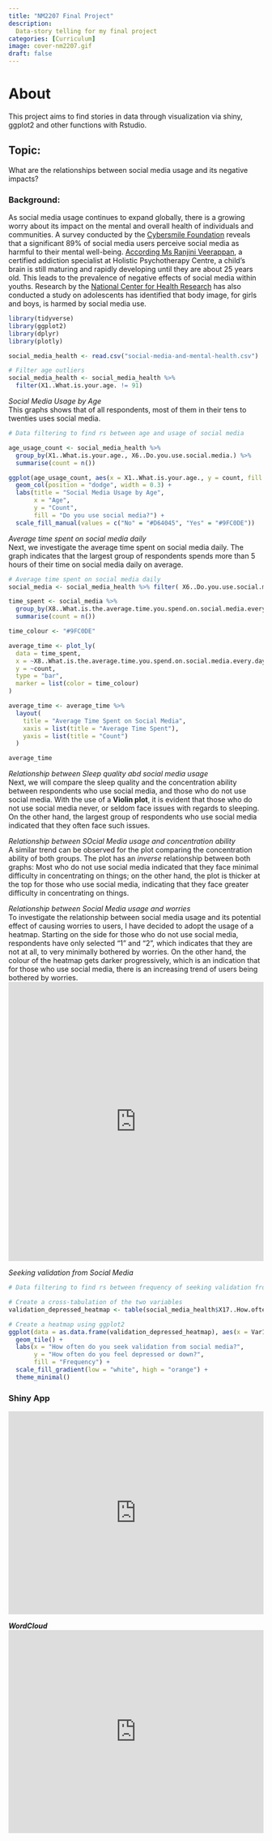 ```yaml
---
title: "NM2207 Final Project"
description: 
  Data-story telling for my final project
categories: [Curriculum]
image: cover-nm2207.gif
draft: false
---
```


# About

This project aims to find stories in data through visualization via shiny, ggplot2 and other functions with Rstudio.

## Topic:

What are the relationships between social media usage and its negative impacts?

### Background:
As social media usage continues to expand globally, there is a growing worry about its impact on the mental and overall health of individuals and communities. A survey conducted by the [Cybersmile Foundation](https://www.marketingtechnews.net/news/2022/jun/22/89-of-people-feel-social-media-negatively-affects-their-mental-health/) reveals that a significant 89% of social media users perceive social media as harmful to their mental well-being. [According Ms Ranjini Veerappan](https://www.channelnewsasia.com/singapore/big-read-teenagers-social-media-addiction-cost-mental-health-3647121), a certified addiction specialist at Holistic Psychotherapy Centre, a child's brain is still maturing and rapidly developing until they are about 25 years old. This leads to the prevalence of negative effects of social media within youths. Research by the [National Center for Health Research](https://www.center4research.org/social-media-affects-mental-health/) has also conducted a study on adolescents has identified that body image, for girls and boys, is harmed by social media use.

```r
library(tidyverse)
library(ggplot2)
library(dplyr)
library(plotly)

social_media_health <- read.csv("social-media-and-mental-health.csv")

# Filter age outliers
social_media_health <- social_media_health %>%
  filter(X1..What.is.your.age. != 91)

```

*Social Media Usage by Age*\
This graphs shows that of all respondents, most of them in their tens to twenties uses social media.

```r
# Data filtering to find rs between age and usage of social media

age_usage_count <- social_media_health %>%
  group_by(X1..What.is.your.age., X6..Do.you.use.social.media.) %>%
  summarise(count = n())

ggplot(age_usage_count, aes(x = X1..What.is.your.age., y = count, fill = factor(X6..Do.you.use.social.media.))) +
  geom_col(position = "dodge", width = 0.3) +
  labs(title = "Social Media Usage by Age",
       x = "Age",
       y = "Count",
       fill = "Do you use social media?") +
  scale_fill_manual(values = c("No" = "#D64045", "Yes" = "#9FC0DE"))
```

*Average time spent on social media daily*\
Next, we investigate the average time spent on social media daily. The graph indicates that the largest group of respondents spends more than 5 hours of their time on social media daily on average.

```r
# Average time spent on social media daily
social_media <- social_media_health %>% filter( X6..Do.you.use.social.media. == "Yes")

time_spent <- social_media %>% 
  group_by(X8..What.is.the.average.time.you.spend.on.social.media.every.day.) %>%
  summarise(count = n())

time_colour <- "#9FC0DE"

average_time <- plot_ly(
  data = time_spent,
  x = ~X8..What.is.the.average.time.you.spend.on.social.media.every.day.,
  y = ~count,
  type = "bar",
  marker = list(color = time_colour)
)

average_time <- average_time %>%
  layout(
    title = "Average Time Spent on Social Media",
    xaxis = list(title = "Average Time Spent"),
    yaxis = list(title = "Count")
  )

average_time

```


*Relationship between Sleep quality abd social media usage*\
Next, we will compare the sleep quality and the concentration ability between respondents who use social media, and those who do not use social media. With the use of a **Violin plot**, it is evident that those who do not use social media never, or seldom face issues with regards to sleeping. On the other hand, the largest group of respondents who use social media indicated that they often face such issues.

*Relationship between SOcial Media usage and concentration ability*\
A similar trend can be observed for the plot comparing the concentration ability of both groups. The plot has an *inverse* relationship between both graphs: Most who do not use social media indicated that they face minimal difficulty in concentrating on things; on the other hand, the plot is thicker at the top for those who use social media, indicating that they face greater difficulty in concentrating on things.

*Relationship between Social Media usage and worries*\
To investigate the relationship between social media usage and its potential effect of causing worries to users, I have decided to adopt the usage of a heatmap. Starting on the side for those who do not use social media, respondents have only selected "1" and "2", which indicates that they are not at all, to very minimally bothered by worries. On the other hand, the colour of the heatmap gets darker progressively, which is an indication that for those who use social media, there is an increasing trend of users being bothered by worries.  
<iframe height="550" width="100%" frameborder="no" src="https://liyinnng.shinyapps.io/violin-app/"> </iframe>


*Seeking validation from Social Media*\
```r
# Data filtering to find rs between frequency of seeking validation from SM and frequency of feeling depressed or down 

# Create a cross-tabulation of the two variables
validation_depressed_heatmap <- table(social_media_health$X17..How.often.do.you.look.to.seek.validation.from.features.of.social.media., social_media_health$X18..How.often.do.you.feel.depressed.or.down.)

# Create a heatmap using ggplot2
ggplot(data = as.data.frame(validation_depressed_heatmap), aes(x = Var1, y = Var2, fill = Freq)) +
  geom_tile() +
  labs(x = "How often do you seek validation from social media?",
       y = "How often do you feel depressed or down?",
       fill = "Frequency") +
  scale_fill_gradient(low = "white", high = "orange") +
  theme_minimal()

```

### Shiny App

<iframe height="400" width="100%" frameborder="no" src="https://liyinnng.shinyapps.io/bargraph-app/"> </iframe>

***WordCloud*** <iframe height="400" width="100%" frameborder="no" src="https://liyinnng.shinyapps.io/wordcloud-app/"> </iframe>

